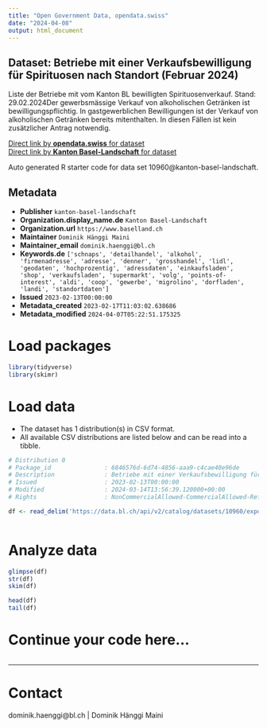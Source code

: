 ```yaml
---
title: "Open Government Data, opendata.swiss"
date: "2024-04-08"
output: html_document
---
```


## Dataset: Betriebe mit einer Verkaufsbewilligung für Spirituosen nach Standort (Februar 2024)

Liste der Betriebe mit vom Kanton BL bewilligten Spirituosenverkauf. Stand: 29.02.2024Der gewerbsmässige Verkauf von alkoholischen Getränken ist bewilligungspflichtig. In gastgewerblichen Bewilligungen ist der Verkauf von alkoholischen Getränken bereits mitenthalten. In diesen Fällen ist kein zusätzlicher Antrag notwendig.

[Direct link by **opendata.swiss** for dataset](https://opendata.swiss/de/dataset/betriebe-mit-einer-verkaufsbewilligung-fur-spirituosen-nach-standort-januar-2023)<br>
[Direct link by **Kanton Basel-Landschaft** for dataset](https://data.bl.ch/explore/dataset/10960/)

Auto generated R starter code for data set 10960@kanton-basel-landschaft.

## Metadata

- **Publisher** `kanton-basel-landschaft`
- **Organization.display_name.de** `Kanton Basel-Landschaft`
- **Organization.url** `https://www.baselland.ch`
- **Maintainer** `Dominik Hänggi Maini`
- **Maintainer_email** `dominik.haenggi@bl.ch`
- **Keywords.de** `['schnaps', 'detailhandel', 'alkohol', 'firmenadresse', 'adresse', 'denner', 'grosshandel', 'lidl', 'geodaten', 'hochprozentig', 'adressdaten', 'einkaufsladen', 'shop', 'verkaufsladen', 'supermarkt', 'volg', 'points-of-interest', 'aldi', 'coop', 'gewerbe', 'migrolino', 'dorfladen', 'landi', 'standortdaten']`
- **Issued** `2023-02-13T00:00:00`
- **Metadata_created** `2023-02-17T11:03:02.638686`
- **Metadata_modified** `2024-04-07T05:22:51.175325`


# Load packages

```r

library(tidyverse)
library(skimr)

```

# Load data

-   The dataset has 1 distribution(s) in CSV format.
-   All available CSV distributions are listed below and can be read into a tibble.

```r

# Distribution 0
# Package_id               : 6846576d-6d74-4856-aaa9-c4cae40e96de
# Description              : Betriebe mit einer Verkaufsbewilligung für Spirituosen nach Standort (Februar 2024) (csv)
# Issued                   : 2023-02-13T00:00:00
# Modified                 : 2024-03-14T13:56:39.120000+00:00
# Rights                   : NonCommercialAllowed-CommercialAllowed-ReferenceRequired

df <- read_delim('https://data.bl.ch/api/v2/catalog/datasets/10960/exports/csv')



```

# Analyze data

```r

glimpse(df)
str(df)
skim(df)

head(df)
tail(df)

```

# Continue your code here...

```r

```

------------------------------------------------------------------------

# Contact

dominik.haenggi@bl.ch | Dominik Hänggi Maini
